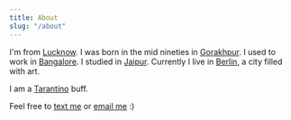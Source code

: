 ```yaml
---
title: About
slug: "/about"
---
```


I'm from [Lucknow](/cities-that-shaped-me). I was born in the mid nineties in [Gorakhpur](/cities-that-shaped-me). I used to work in [Bangalore](/cities-that-shaped-me). I studied in [Jaipur](/cities-that-shaped-me). Currently I live in [Berlin](/cities-that-shaped-me), a city filled with art.

I am a [Tarantino](https://www.youtube.com/watch?v=TGFjt2aaOg0) buff.

Feel free to [text me](https://t.me/shbm09) or [email me](mailto:shbm09@gmail.com) :)
